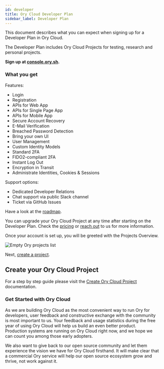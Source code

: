 ```yaml
---
id: developer
title: Ory Cloud Developer Plan
sidebar_label: Developer Plan
---
```


This document describes what you can expect when signing up for a Developer Plan
in Ory Cloud.

The Developer Plan includes Ory Cloud Projects for testing, research and
personal projects.

**Sign up at [console.ory.sh](https://console.ory.sh/registration).**

### What you get

Features:

- Login
- Registration
- APIs for Web App
- APIs for Single Page App
- APIs for Mobile App
- Secure Account Recovery
- E-Mail Verification
- Breached Password Detection
- Bring your own UI
- User Management
- Custom Identity Models
- Standard 2FA
- FIDO2-compliant 2FA
- Instant Log Out
- Encryption in Transit
- Administrate Identities, Cookies & Sessions

Support options:

- Dedicated Developer Relations
- Chat support via public Slack channel
- Ticket via GitHub Issues

Have a look at the [roadmap](./cloud-roadmap.mdx).

You can upgrade your Ory Cloud Project at any time after starting on the
Developer Plan. Check the [pricing](https://www.ory.sh/pricing/) or
[reach out](mailto:hi@ory.sh) to us for more information.

Once your account is set up, you will be greeted with the Projects Overview.

![Empty Ory projects list](../images/get-started/project-list-empty.png)

Next, [create a project](https://console.ory.sh/projects/create).

## Create your Ory Cloud Project

For a step by step guide please visit the
[Create Ory Cloud Project](./start-building/create-project.mdx) documentation.

### Get Started with Ory Cloud

As we are building Ory Cloud as the most convenient way to run Ory for
developers, user feedback and constructive exchange with the community is most
important to us. Your feedback and usage statistics during the free year of
using Ory Cloud will help us build an even better product. Production systems
are running on Ory Cloud right now, and we hope we can count you among those
early adopters.

We also want to give back to our open source community and let them experience
the vision we have for Ory Cloud firsthand. It will make clear that a commercial
Ory service will help our open source ecosystem grow and thrive, not work
against it.
